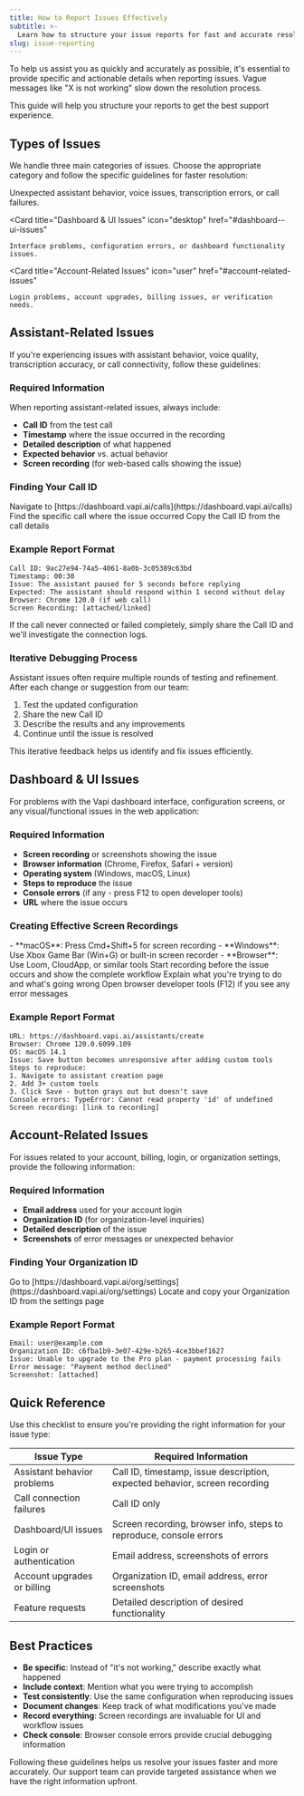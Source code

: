 ```yaml
---
title: How to Report Issues Effectively
subtitle: >-
  Learn how to structure your issue reports for fast and accurate resolution
slug: issue-reporting
---
```


To help us assist you as quickly and accurately as possible, it's essential to provide specific and actionable details when reporting issues. Vague messages like "X is not working" slow down the resolution process.

This guide will help you structure your reports to get the best support experience.

## Types of Issues

We handle three main categories of issues. Choose the appropriate category and follow the specific guidelines for faster resolution:

<CardGroup cols={3}>
  <Card 
    title="Assistant-Related Issues" 
    icon="microphone"
    href="#assistant-related-issues"
  >
    Unexpected assistant behavior, voice issues, transcription errors, or call failures.
  </Card>

  <Card 
    title="Dashboard & UI Issues" 
    icon="desktop"
    href="#dashboard--ui-issues"
  >
    Interface problems, configuration errors, or dashboard functionality issues.
  </Card>

  <Card 
    title="Account-Related Issues" 
    icon="user"
    href="#account-related-issues"
  >
    Login problems, account upgrades, billing issues, or verification needs.
  </Card>
</CardGroup>

## Assistant-Related Issues

If you're experiencing issues with assistant behavior, voice quality, transcription accuracy, or call connectivity, follow these guidelines:

### Required Information

When reporting assistant-related issues, always include:

- **Call ID** from the test call
- **Timestamp** where the issue occurred in the recording
- **Detailed description** of what happened
- **Expected behavior** vs. actual behavior
- **Screen recording** (for web-based calls showing the issue)

### Finding Your Call ID

<Steps>
  <Step title="Access the Dashboard">
    Navigate to [https://dashboard.vapi.ai/calls](https://dashboard.vapi.ai/calls)
  </Step>
  <Step title="Locate Your Call">
    Find the specific call where the issue occurred
  </Step>
  <Step title="Copy the Call ID">
    Copy the Call ID from the call details
  </Step>
</Steps>

### Example Report Format

```
Call ID: 9ac27e94-74a5-4061-8a0b-3c05389c63bd
Timestamp: 00:30
Issue: The assistant paused for 5 seconds before replying
Expected: The assistant should respond within 1 second without delay
Browser: Chrome 120.0 (if web call)
Screen Recording: [attached/linked]
```

<Note>
If the call never connected or failed completely, simply share the Call ID and we'll investigate the connection logs.
</Note>

### Iterative Debugging Process

Assistant issues often require multiple rounds of testing and refinement. After each change or suggestion from our team:

1. Test the updated configuration
2. Share the new Call ID
3. Describe the results and any improvements
4. Continue until the issue is resolved

This iterative feedback helps us identify and fix issues efficiently.

## Dashboard & UI Issues

For problems with the Vapi dashboard interface, configuration screens, or any visual/functional issues in the web application:

### Required Information

- **Screen recording** or screenshots showing the issue
- **Browser information** (Chrome, Firefox, Safari + version)
- **Operating system** (Windows, macOS, Linux)
- **Steps to reproduce** the issue
- **Console errors** (if any - press F12 to open developer tools)
- **URL** where the issue occurs

### Creating Effective Screen Recordings

<Steps>
  <Step title="Use Built-in Tools">
    - **macOS**: Press Cmd+Shift+5 for screen recording
    - **Windows**: Use Xbox Game Bar (Win+G) or built-in screen recorder
    - **Browser**: Use Loom, CloudApp, or similar tools
  </Step>
  <Step title="Record the Full Process">
    Start recording before the issue occurs and show the complete workflow
  </Step>
  <Step title="Include Audio Narration">
    Explain what you're trying to do and what's going wrong
  </Step>
  <Step title="Show Console Errors">
    Open browser developer tools (F12) if you see any error messages
  </Step>
</Steps>

### Example Report Format

```
URL: https://dashboard.vapi.ai/assistants/create
Browser: Chrome 120.0.6099.109
OS: macOS 14.1
Issue: Save button becomes unresponsive after adding custom tools
Steps to reproduce:
1. Navigate to assistant creation page
2. Add 3+ custom tools
3. Click Save - button grays out but doesn't save
Console errors: TypeError: Cannot read property 'id' of undefined
Screen recording: [link to recording]
```

## Account-Related Issues

For issues related to your account, billing, login, or organization settings, provide the following information:

### Required Information

- **Email address** used for your account login
- **Organization ID** (for organization-level inquiries)
- **Detailed description** of the issue
- **Screenshots** of error messages or unexpected behavior

### Finding Your Organization ID

<Steps>
  <Step title="Access Organization Settings">
    Go to [https://dashboard.vapi.ai/org/settings](https://dashboard.vapi.ai/org/settings)
  </Step>
  <Step title="Copy Organization ID">
    Locate and copy your Organization ID from the settings page
  </Step>
</Steps>

### Example Report Format

```
Email: user@example.com
Organization ID: c6fba1b9-3e07-429e-b265-4ce3bbef1627
Issue: Unable to upgrade to the Pro plan - payment processing fails
Error message: "Payment method declined"
Screenshot: [attached]
```

## Quick Reference

Use this checklist to ensure you're providing the right information for your issue type:

| Issue Type | Required Information |
|------------|---------------------|
| Assistant behavior problems | Call ID, timestamp, issue description, expected behavior, screen recording |
| Call connection failures | Call ID only |
| Dashboard/UI issues | Screen recording, browser info, steps to reproduce, console errors |
| Login or authentication | Email address, screenshots of errors |
| Account upgrades or billing | Organization ID, email address, error screenshots |
| Feature requests | Detailed description of desired functionality |

## Best Practices

- **Be specific**: Instead of "it's not working," describe exactly what happened
- **Include context**: Mention what you were trying to accomplish
- **Test consistently**: Use the same configuration when reproducing issues
- **Document changes**: Keep track of what modifications you've made
- **Record everything**: Screen recordings are invaluable for UI and workflow issues
- **Check console**: Browser console errors provide crucial debugging information

<Note>
Following these guidelines helps us resolve your issues faster and more accurately. Our support team can provide targeted assistance when we have the right information upfront.
</Note> 